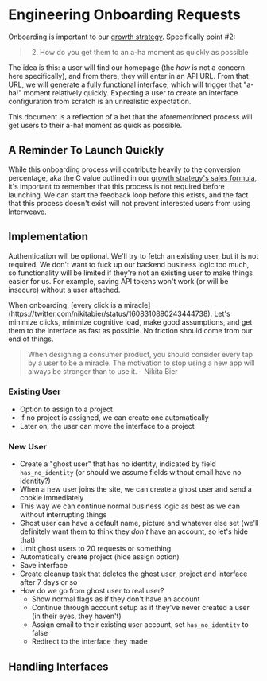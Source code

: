 
# Engineering Onboarding Requests

Onboarding is important to our [growth strategy](/growth-strategy). Specifically point #2:

> 2. How do you get them to an a-ha moment as quickly as possible

The idea is this: a user will find our homepage (the _how_ is not a concern here specifically), and from there, they will enter in an API URL. From that URL, we will generate a fully functional interface, which will trigger that "a-ha!" moment relatively quickly. Expecting a user to create an interface configuration from scratch is an unrealistic expectation.

This document is a reflection of a bet that the aforementioned process will get users to their a-ha! moment as quick as possible.

## A Reminder To Launch Quickly

While this onboarding process will contribute heavily to the conversion percentage, aka the C value outlined in our [growth strategy's sales formula](/growth-strategy), it's important to remember that this process is not required before launching. We can start the feedback loop before this exists, and the fact that this process doesn't exist will not prevent interested users from using Interweave.

## Implementation

Authentication will be optional. We'll try to fetch an existing user, but it is not required. We don't want to fuck up our backend business logic too much, so functionality will be limited if they're not an existing user to make things easier for us. For example, saving API tokens won't work (or will be insecure) without a user attached.

<Callout>
  When onboarding, [every click is a miracle](https://twitter.com/nikitabier/status/1608310890243444738). Let's minimize
  clicks, minimize cognitive load, make good assumptions, and get them to the interface as fast as possible. No friction should come from our end of things.

> When designing a consumer product, you should consider every tap by a user to be a miracle. The motivation to stop using a new app will always be stronger than to use it. - Nikita Bier

</Callout>

### Existing User

- Option to assign to a project
- If no project is assigned, we can create one automatically
- Later on, the user can move the interface to a project

### New User

- Create a "ghost user" that has no identity, indicated by field `has_no_identity` (or should we assume fields without email have no identity?)
- When a new user joins the site, we can create a ghost user and send a cookie immediately
- This way we can continue normal business logic as best as we can without interrupting things
- Ghost user can have a default name, picture and whatever else set (we'll definitely want them to think they _don't_ have an account, so let's hide that)
- Limit ghost users to 20 requests or something
- Automatically create project (hide assign option)
- Save interface
- Create cleanup task that deletes the ghost user, project and interface after 7 days or so
- How do we go from ghost user to real user?
  - Show normal flags as if they don't have an account
  - Continue through account setup as if they've never created a user (in their eyes, they haven't)
  - Assign email to their existing user account, set `has_no_identity` to false
  - Redirect to the interface they made

## Handling Interfaces
